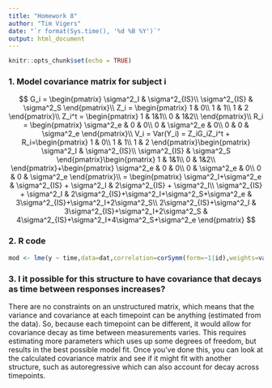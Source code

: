 ```yaml
---
title: "Homework 8"
author: "Tim Vigers"
date: "`r format(Sys.time(), '%d %B %Y')`"
output: html_document
---
```


```r
knitr::opts_chunk$set(echo = TRUE)
```

### 1. Model covariance matrix for subject i

$$
G_i = \begin{pmatrix}
\sigma^2_I & \sigma^2_{IS}\\
\sigma^2_{IS} & \sigma^2_S
\end{pmatrix}\\
Z_i = \begin{pmatrix}
1 & 0\\
1 & 1\\
1 & 2
\end{pmatrix}\\
Z_i^t = \begin{pmatrix}
1 & 1&1\\
0 & 1&2\\
\end{pmatrix}\\
R_i = \begin{pmatrix}
\sigma^2_e & 0 & 0\\
0 & \sigma^2_e & 0\\
0 & 0 & \sigma^2_e
\end{pmatrix}\\
V_i = Var(Y_i) = Z_iG_iZ_i^t + R_i=\begin{pmatrix}
1 & 0\\
1 & 1\\
1 & 2
\end{pmatrix}\begin{pmatrix}
\sigma^2_I & \sigma^2_{IS}\\
\sigma^2_{IS} & \sigma^2_S
\end{pmatrix}\begin{pmatrix}
1 & 1&1\\
0 & 1&2\\
\end{pmatrix}+\begin{pmatrix}
\sigma^2_e & 0 & 0\\
0 & \sigma^2_e & 0\\
0 & 0 & \sigma^2_e
\end{pmatrix}\\
= \begin{pmatrix}
\sigma^2_I+\sigma^2_e & \sigma^2_{IS} + \sigma^2_I & 2\sigma^2_{IS} + \sigma^2_I\\
\sigma^2_{IS} + \sigma^2_I & 2\sigma^2_{IS}+\sigma^2_I+\sigma^2_S+\sigma^2_e & 3\sigma^2_{IS}+\sigma^2_I+2\sigma^2_S\\
2\sigma^2_{IS}+\sigma^2_I & 3\sigma^2_{IS}+\sigma^2_I+2\sigma^2_S & 4\sigma^2_{IS}+\sigma^2_I+4\sigma^2_S+\sigma^2_e
\end{pmatrix}
$$

### 2. R code
```r
mod <- lme(y ~ time,data=dat,correlation=corSymm(form=~1|id),weights=varIdent(form=~1|time))
```

### 3. I it possible for this structure to have covariance that decays as time between responses increases?

There are no constraints on an unstructured matrix, which means that the variance and covariance at each timepoint can be anything (estimated from the data). So, because each timepoint can be different, it would allow for covariance decay as time between measurements varies. This requires estimating more parameters which uses up some degrees of freedom, but results in the best possible model fit. Once you've done this, you can look at the calculated covariance matrix and see if it might fit with another structure, such as autoregressive which can also account for decay across timepoints. 